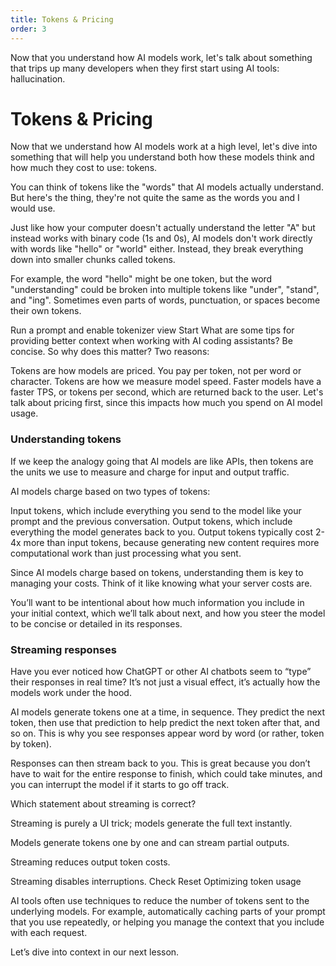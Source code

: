 ```yaml
---
title: Tokens & Pricing
order: 3
---
```



<MuxPlayer playbackId="cn2X5ZT3WN3WDEQGex02yXArr02U0002hw2oCA7oFwuhL4c" />
Now that you understand how AI models work, let's talk about something that trips up many developers when they first start using AI tools: hallucination.


# Tokens & Pricing

Now that we understand how AI models work at a high level, let's dive into something that will help you understand both how these models think and how much they cost to use: tokens.

You can think of tokens like the "words" that AI models actually understand. But here's the thing, they're not quite the same as the words you and I would use.

Just like how your computer doesn't actually understand the letter "A" but instead works with binary code (1s and 0s), AI models don't work directly with words like "hello" or "world" either. Instead, they break everything down into smaller chunks called tokens.

For example, the word "hello" might be one token, but the word "understanding" could be broken into multiple tokens like "under", "stand", and "ing". Sometimes even parts of words, punctuation, or spaces become their own tokens.

Run a prompt and enable tokenizer view
Start
What are some tips for providing better context when working with AI coding assistants? Be concise.
So why does this matter? Two reasons:

Tokens are how models are priced. You pay per token, not per word or character.
Tokens are how we measure model speed. Faster models have a faster TPS, or tokens per second, which are returned back to the user.
Let's talk about pricing first, since this impacts how much you spend on AI model usage.

### Understanding tokens

If we keep the analogy going that AI models are like APIs, then tokens are the units we use to measure and charge for input and output traffic.

AI models charge based on two types of tokens:

Input tokens, which include everything you send to the model like your prompt and the previous conversation.
Output tokens, which include everything the model generates back to you.
Output tokens typically cost 2-4x more than input tokens, because generating new content requires more computational work than just processing what you sent.

Since AI models charge based on tokens, understanding them is key to managing your costs. Think of it like knowing what your server costs are.

You’ll want to be intentional about how much information you include in your initial context, which we’ll talk about next, and how you steer the model to be concise or detailed in its responses.

### Streaming responses

Have you ever noticed how ChatGPT or other AI chatbots seem to “type” their responses in real time? It’s not just a visual effect, it’s actually how the models work under the hood.

AI models generate tokens one at a time, in sequence. They predict the next token, then use that prediction to help predict the next token after that, and so on. This is why you see responses appear word by word (or rather, token by token).

Responses can then stream back to you. This is great because you don’t have to wait for the entire response to finish, which could take minutes, and you can interrupt the model if it starts to go off track.

Which statement about streaming is correct?

Streaming is purely a UI trick; models generate the full text instantly.

Models generate tokens one by one and can stream partial outputs.

Streaming reduces output token costs.

Streaming disables interruptions.
Check
Reset
Optimizing token usage

AI tools often use techniques to reduce the number of tokens sent to the underlying models. For example, automatically caching parts of your prompt that you use repeatedly, or helping you manage the context that you include with each request.

Let’s dive into context in our next lesson.
